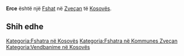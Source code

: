 {{Fshat në Kosovës
 | Emri                = Erce
| srp_N_name = Erce
| srp_N_FULL_NAME_RO = Erce
| srp_N_FULL_NAME_ND_RO = Erce
| srp_N_SORT_NAME_RG = ERCE
| srp_N_FULL_NAME_RG = Erce
| srp_N_FULL_NAME_ND_RG = Erce

 | Emri (Rasa dhanore) = 
 | Figura              = 
 | Shteti              = Kosovo
 | Komuna              = Zveçan
 | Kodi postar         = 
 | Sipërfaqja          = 

 | Popullsia           = 

 | Regj. i popullsisë  = 
 | Dend. e popullsisë  = 
 | Faqja zyrtare       = 
 <!--- Koordinatat ----> 
 | Gjerësia            = 43.025278
 | Gjatësia            = 20.739722
 | Lartësia            = 
}}
'''Erce''' është një [[Fshat]] në [[Zveçan]] të [[Kosovës]].

<!-- == Gjeografia == -->
<!-- == Historia == -->
<!-- == Demografia == -->
== Shih edhe ==
{{Komuna Zveçan}}
{{Kosovo-Administrata-Cung}}

[[Kategoria:Fshatra në Kosovës]]
[[Kategoria:Fshatra në Kommunes Zveçan]]
[[Kategoria:Vendbanime në Kosovës]]